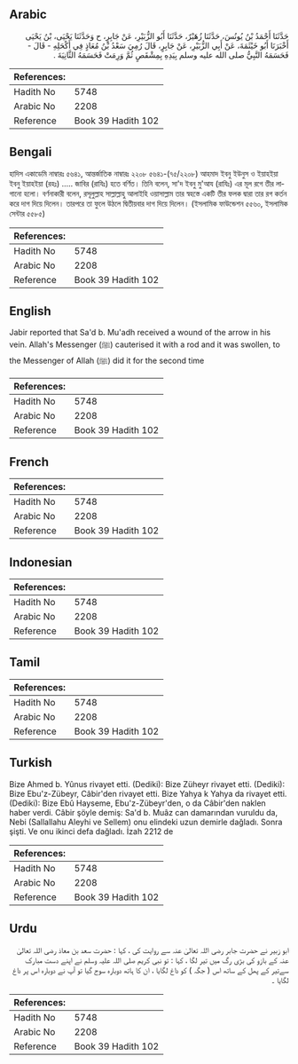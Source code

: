 ## Arabic


<div dir="rtl" lang="ar" style={{fontSize:'larger',backgroundColor:'#f8f9fa',padding:20}}>
حَدَّثَنَا أَحْمَدُ بْنُ يُونُسَ، حَدَّثَنَا زُهَيْرٌ، حَدَّثَنَا أَبُو الزُّبَيْرِ، عَنْ جَابِرٍ، ح وَحَدَّثَنَا يَحْيَى، بْنُ يَحْيَى أَخْبَرَنَا أَبُو خَيْثَمَةَ، عَنْ أَبِي الزُّبَيْرِ، عَنْ جَابِرٍ، قَالَ رُمِيَ سَعْدُ بْنُ مُعَاذٍ فِي أَكْحَلِهِ - قَالَ - فَحَسَمَهُ النَّبِيُّ صلى الله عليه وسلم بِيَدِهِ بِمِشْقَصٍ ثُمَّ وَرِمَتْ فَحَسَمَهُ الثَّانِيَةَ ‏.‏
</div>
<div style={{backgroundColor:'#f8f9fa',padding:20, marginBottom: 10}}><table> <thead> <tr> <th>References:</th> <th></th> </tr> </thead> <tbody><tr><td>Hadith No</td><td>5748</td></tr><tr><td>Arabic No</td><td>2208</td></tr><tr><td>Reference</td><td>Book 39 Hadith 102</td></tr></tbody></table></div>

## Bengali


<div dir="ltr" lang="bn" style={{fontSize:'larger',backgroundColor:'#f8f9fa',padding:20}}>
হাদিস একাডেমি নাম্বারঃ ৫৬৪১, আন্তর্জাতিক নাম্বারঃ ২২০৮ ৫৬৪১-(৭৫/২২০৮) আহমাদ ইবনু ইউনুস ও ইয়াহইয়া ইবনু ইয়াহইয়া (রহঃ) ..... জাবির (রাযিঃ) হতে বর্ণিত। তিনি বলেন, সা'দ ইবনু মু'আয (রাযিঃ) এর মূল রগে তীর লাগানো হলো। বর্ণনাকারী বলেন, রসূলুল্লাহ সাল্লাল্লাহু আলাইহি ওয়াসাল্লাম তার স্বহস্তে একটি তীর ফলক দ্বারা তার রগ কর্তন করে দাগ দিয়ে দিলেন। তারপরে তা ফুলে উঠলে দ্বিতীয়বার দাগ দিয়ে দিলেন। (ইসলামিক ফাউন্ডেশন ৫৫৬০, ইসলামিক সেন্টার ৫৫৮৫)
</div>
<div style={{backgroundColor:'#f8f9fa',padding:20, marginBottom: 10}}><table> <thead> <tr> <th>References:</th> <th></th> </tr> </thead> <tbody><tr><td>Hadith No</td><td>5748</td></tr><tr><td>Arabic No</td><td>2208</td></tr><tr><td>Reference</td><td>Book 39 Hadith 102</td></tr></tbody></table></div>

## English


<div dir="ltr" lang="en" style={{fontSize:'larger',backgroundColor:'#f8f9fa',padding:20}}>
Jabir reported that Sa'd b. Mu'adh received a wound of the arrow in his vein. Allah's Messenger (ﷺ) cauterised it with a rod and it was swollen, to the Messenger of Allah (ﷺ) did it for the second time
</div>
<div style={{backgroundColor:'#f8f9fa',padding:20, marginBottom: 10}}><table> <thead> <tr> <th>References:</th> <th></th> </tr> </thead> <tbody><tr><td>Hadith No</td><td>5748</td></tr><tr><td>Arabic No</td><td>2208</td></tr><tr><td>Reference</td><td>Book 39 Hadith 102</td></tr></tbody></table></div>

## French


<div dir="ltr" lang="fr" style={{fontSize:'larger',backgroundColor:'#f8f9fa',padding:20}}>

</div>
<div style={{backgroundColor:'#f8f9fa',padding:20, marginBottom: 10}}><table> <thead> <tr> <th>References:</th> <th></th> </tr> </thead> <tbody><tr><td>Hadith No</td><td>5748</td></tr><tr><td>Arabic No</td><td>2208</td></tr><tr><td>Reference</td><td>Book 39 Hadith 102</td></tr></tbody></table></div>

## Indonesian


<div dir="ltr" lang="id" style={{fontSize:'larger',backgroundColor:'#f8f9fa',padding:20}}>

</div>
<div style={{backgroundColor:'#f8f9fa',padding:20, marginBottom: 10}}><table> <thead> <tr> <th>References:</th> <th></th> </tr> </thead> <tbody><tr><td>Hadith No</td><td>5748</td></tr><tr><td>Arabic No</td><td>2208</td></tr><tr><td>Reference</td><td>Book 39 Hadith 102</td></tr></tbody></table></div>

## Tamil


<div dir="ltr" lang="ta" style={{fontSize:'larger',backgroundColor:'#f8f9fa',padding:20}}>

</div>
<div style={{backgroundColor:'#f8f9fa',padding:20, marginBottom: 10}}><table> <thead> <tr> <th>References:</th> <th></th> </tr> </thead> <tbody><tr><td>Hadith No</td><td>5748</td></tr><tr><td>Arabic No</td><td>2208</td></tr><tr><td>Reference</td><td>Book 39 Hadith 102</td></tr></tbody></table></div>

## Turkish


<div dir="ltr" lang="tr" style={{fontSize:'larger',backgroundColor:'#f8f9fa',padding:20}}>
Bize Ahmed b. Yûnus rivayet etti. (Dediki): Bize Züheyr rivayet etti. (Dediki): Bize Ebu'z-Zübeyr, Câbir'den rivayet etti. Bize Yahya k Yahya da rivayet etti. (Dediki): Bize Ebû Hayseme, Ebu'z-Zübeyr'den, o da Câbir'den naklen haber verdi. Câbir şöyle demiş: Sa'd b. Muâz can damarından vuruldu da, Nebi (Sallallahu Aleyhi ve Sellem) onu elindeki uzun demirle dağladı. Sonra şişti. Ve onu ikinci defa dağladı. İzah 2212 de
</div>
<div style={{backgroundColor:'#f8f9fa',padding:20, marginBottom: 10}}><table> <thead> <tr> <th>References:</th> <th></th> </tr> </thead> <tbody><tr><td>Hadith No</td><td>5748</td></tr><tr><td>Arabic No</td><td>2208</td></tr><tr><td>Reference</td><td>Book 39 Hadith 102</td></tr></tbody></table></div>

## Urdu


<div dir="rtl" lang="ur" style={{fontSize:'larger',backgroundColor:'#f8f9fa',padding:20}}>
ابو زبیر نے حضرت جابر رضی اللہ تعالیٰ عنہ سے روایت کی ، کہا : حضرت سعد بن معاذ رضی اللہ تعالیٰ عنہ کے بازو کی بڑی رگ میں تیر لگا ، کہا : تو نبی کریم صلی اللہ علیہ وسلم نے اپنے دست مبارک سےتیر کے پھل کے ساتھ اس ( جگہ ) کو داغ لگایا ، ان کا ہاتھ دوبارہ سوج گیا تو آپ نے دوبارہ اس پر داغ لگایا ۔
</div>
<div style={{backgroundColor:'#f8f9fa',padding:20, marginBottom: 10}}><table> <thead> <tr> <th>References:</th> <th></th> </tr> </thead> <tbody><tr><td>Hadith No</td><td>5748</td></tr><tr><td>Arabic No</td><td>2208</td></tr><tr><td>Reference</td><td>Book 39 Hadith 102</td></tr></tbody></table></div>